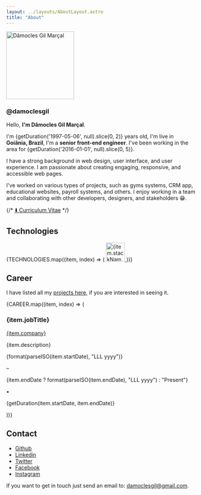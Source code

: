 ```yaml
---
layout: ../layouts/AboutLayout.astro
title: "About"
---
```



<div className="flex flex-col items-center justify-center">
  <img
    className="m-0 rounded-full"
    src="/assets/images/damoclesgil.jpg"
    width="180"
    height="180"
    alt="Dâmocles Gil Marçal"
    title="Dâmocles Gil"
  />
  <h3 className="m-0 mt-2">@damoclesgil</h3>
</div>

<p>
  Hello, <strong>I'm Dâmocles Gil Marçal</strong>.
</p>

I'm {getDuration('1997-05-06', null).slice(0, 2)} years old, I'm live in <strong>Goiânia, Brazil</strong>, I'm a <strong>senior front-end engineer</strong>. I've been working in the area for {getDuration('2016-01-01', null).slice(0, 5)}.

I have a strong background in web design, user interface, and user experience. I am passionate about creating engaging, responsive, and accessible web pages.

I've worked on various types of projects, such as gyms systems, CRM app, educational websites, payroll systems, and others. I enjoy working in a team and collaborating with other developers, designers, and stakeholders 😁.

{/* <a href="/assets/files/damoclesgil-curriculo.pdf" download="damoclesgil-curriculo.pdf">⬇️ Curriculum Vitae</a> */}

## Technologies

<div className="grid gap-4 grid-cols-3 md:gap-6 md:grid-cols-4 lg:grid-cols-5 flex-row items-center flex-wrap justify-between mt-[1rem]">
  {TECHNOLOGIES.map((item, index) => (
    <a
      key={index}
      href={item.href}
      target="blank"
      className="m-0"
      title={item.stackName}
    >
      <img
        className="m-0"
        width="50"
        height="50"
        src={item.imgSrc}
        alt={item.stackName}
      />
    </a>
  ))}
</div>

## Career

I have listed all my [projects here](/projects), if you are interested in seeing it.

<div>
  {CAREER.map((item, index) => (
    <div key={index}>
      <h3> {item.jobTitle} </h3>
      <a href={item.href} target="blank">
        {item.company}
      </a>
      <p className="mb-0">{item.description}</p>
      <div className="mb-0 flex items-center text-skin-accent">
        <p>{format(parseISO(item.startDate), "LLL yyyy")}</p>
        <p className="mx-2 block">–</p>
        <p>
          {item.endDate
            ? format(parseISO(item.endDate), "LLL yyyy")
            : "Present"}
        </p>
        <p className="mx-2">•</p>
        <p>{getDuration(item.startDate, item.endDate)}</p>
      </div>
    </div>
  ))}
</div>

## Contact

- [Github](https://github.com/damoclesgil/)
- [Linkedin](https://www.linkedin.com/in/damoclesgil/)
- [Twitter](https://twitter.com/damoclesgil)
- [Facebook](https://www.facebook.com/damoclesgil)
- [Instagram](https://www.instagram.com/damoclesgil/)

If you want to get in touch just send an email to: [damoclesgil@gmail.com](mailto:damoclesgil@gmail.com).
